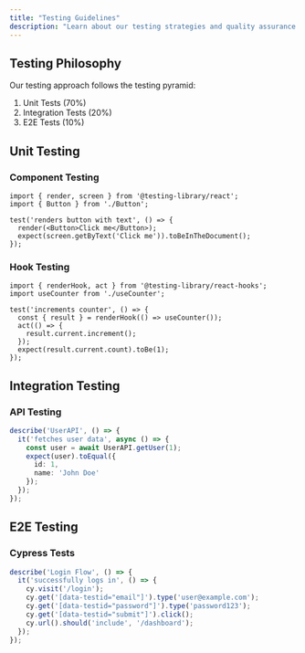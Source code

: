 ```yaml
---
title: "Testing Guidelines"
description: "Learn about our testing strategies and quality assurance processes."
---
```


## Testing Philosophy

Our testing approach follows the testing pyramid:

1. Unit Tests (70%)
2. Integration Tests (20%)
3. E2E Tests (10%)

## Unit Testing

### Component Testing

```tsx
import { render, screen } from '@testing-library/react';
import { Button } from './Button';

test('renders button with text', () => {
  render(<Button>Click me</Button>);
  expect(screen.getByText('Click me')).toBeInTheDocument();
});
```

### Hook Testing

```tsx
import { renderHook, act } from '@testing-library/react-hooks';
import useCounter from './useCounter';

test('increments counter', () => {
  const { result } = renderHook(() => useCounter());
  act(() => {
    result.current.increment();
  });
  expect(result.current.count).toBe(1);
});
```

## Integration Testing

### API Testing

```typescript
describe('UserAPI', () => {
  it('fetches user data', async () => {
    const user = await UserAPI.getUser(1);
    expect(user).toEqual({
      id: 1,
      name: 'John Doe'
    });
  });
});
```

## E2E Testing

### Cypress Tests

```typescript
describe('Login Flow', () => {
  it('successfully logs in', () => {
    cy.visit('/login');
    cy.get('[data-testid="email"]').type('user@example.com');
    cy.get('[data-testid="password"]').type('password123');
    cy.get('[data-testid="submit"]').click();
    cy.url().should('include', '/dashboard');
  });
});
```